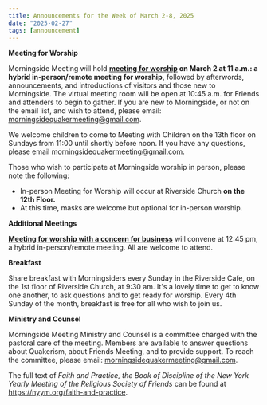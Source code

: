```yaml
---
title: Announcements for the Week of March 2-8, 2025
date: "2025-02-27"
tags: [announcement]
---
```


**Meeting for Worship**

Morningside Meeting will hold **[meeting for worship](/worship) on March 2 at 11 a.m.: a hybrid in-person/remote meeting for worship,** followed by afterwords, announcements, and introductions of visitors and those new to Morningside. The virtual meeting room will be open at 10:45 a.m. for Friends and attenders to begin to gather. If you are new to Morningside, or not on the email list, and wish to attend, please email: morningsidequakermeeting@gmail.com.

We welcome children to come to Meeting with Children on the 13th floor on Sundays from 11:00 until shortly before noon. If you have any questions, please email morningsidequakermeeting@gmail.com.

Those who wish to participate at Morningside worship in person, please note the following:

- In-person Meeting for Worship will occur at Riverside Church **on the 12th Floor.**
- At this time, masks are welcome but optional for in-person worship.

**Additional Meetings**

**[Meeting for worship with a concern for business](/business)** will convene at 12:45 pm, a hybrid in-person/remote meeting. All are welcome to attend.

**Breakfast**

Share breakfast with Morningsiders every Sunday in the Riverside Cafe, on the 1st floor of Riverside Church, at 9:30 am. It's a lovely time to get to know one another, to ask questions and to get ready for worship. Every 4th Sunday of the month, breakfast is free for all who wish to join us.

**Ministry and Counsel**

Morningside Meeting Ministry and Counsel is a committee charged with the pastoral care of the meeting. Members are available to answer questions about Quakerism, about Friends Meeting, and to provide support. To reach the committee, please email: morningsidequakermeeting@gmail.com.

The full text of _Faith and Practice, the Book of Discipline of the New York Yearly Meeting of the Religious Society of Friends_ can be found at https://nyym.org/faith-and-practice.
